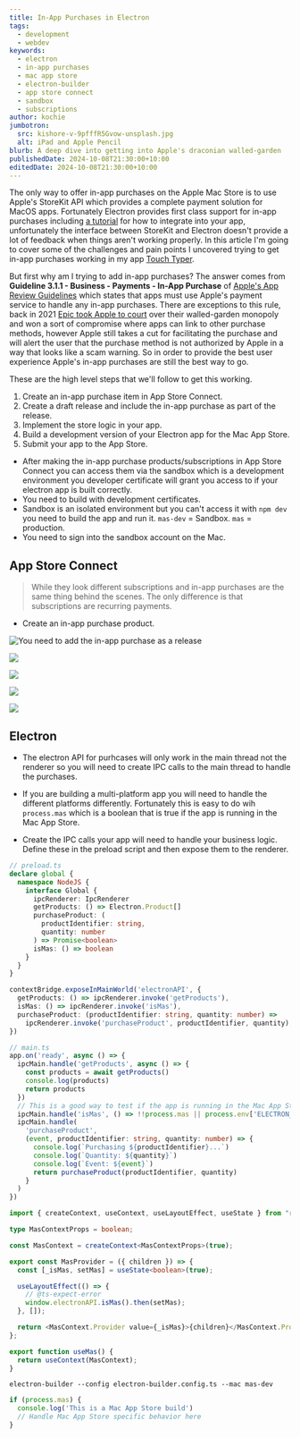 ```yaml
---
title: In-App Purchases in Electron
tags:
  - development
  - webdev
keywords:
  - electron
  - in-app purchases
  - mac app store
  - electron-builder
  - app store connect
  - sandbox
  - subscriptions
author: kochie
jumbotron:
  src: kishore-v-9pfffR5Gvow-unsplash.jpg
  alt: iPad and Apple Pencil
blurb: A deep dive into getting into Apple's draconian walled-garden
publishedDate: 2024-10-08T21:30:00+10:00
editedDate: 2024-10-08T21:30:00+10:00
---
```


The only way to offer in-app purchases on the Apple Mac Store is to use Apple's
StoreKit API which provides a complete payment solution for MacOS apps.
Fortunately Electron provides first class support for in-app purchases including
[a tutorial](https://www.electronjs.org/docs/latest/tutorial/in-app-purchases/)
for how to integrate into your app, unfortunately the interface between StoreKit
and Electron doesn't provide a lot of feedback when things aren't working
properly. In this article I'm going to cover some of the challenges and pain
points I uncovered trying to get in-app purchases working in my app
[Touch Typer](https://touch-typer.kochie.io).

But first why am I trying to add in-app purchases? The answer comes from
**Guideline 3.1.1 - Business - Payments - In-App Purchase** of
[Apple's App Review Guidelines](https://developer.apple.com/app-store/review/guidelines/#in-app-purchase)
which states that apps must use Apple's payment service to handle any in-app
purchases. There are exceptions to this rule, back in 2021
[Epic took Apple to court](https://www.theverge.com/2021/9/12/22667694/epic-v-apple-trial-fortnite-judge-yvonne-gonzalez-rogers-final-ruling-injunction-breakdown)
over their walled-garden monopoly and won a sort of compromise where apps can
link to other purchase methods, however Apple still takes a cut for facilitating
the purchase and will alert the user that the purchase method is not authorized
by Apple in a way that looks like a scam warning. So in order to provide the
best user experience Apple's in-app purchases are still the best way to go.

These are the high level steps that we'll follow to get this working.

1. Create an in-app purchase item in App Store Connect.
2. Create a draft release and include the in-app purchase as part of the
   release.
3. Implement the store logic in your app.
4. Build a development version of your Electron app for the Mac App Store.
5. Submit your app to the App Store.

- After making the in-app purchase products/subscriptions in App Store Connect
  you can access them via the sandbox which is a development environment you
  developer certificate will grant you access to if your electron app is built
  correctly.
- You need to build with development certificates.
- Sandbox is an isolated environment but you can't access it with `npm dev` you
  need to build the app and run it. `mas-dev` = Sandbox. `mas` = production.
- You need to sign into the sandbox account on the Mac.

## App Store Connect

> While they look different subscriptions and in-app purchases are the same
> thing behind the scenes. The only difference is that subscriptions are
> recurring payments.

- Create an in-app purchase product.

![You need to add the in-app purchase as a release](01_app_store_connect.png?width=2000&height=1000)

![](02_link_purchase_to_release.png?width=2000&height=1000)

![](03_added_purchases.png?width=2000&height=1000)

![](04_products_listed.png?width=500)

![](05_sale_confirmation.png?width=300)

## Electron

- The electron API for purhcases will only work in the main thread not the
  renderer so you will need to create IPC calls to the main thread to handle the
  purchases.
- If you are building a multi-platform app you will need to handle the different
  platforms differently. Fortunately this is easy to do wih `process.mas` which
  is a boolean that is true if the app is running in the Mac App Store.

- Create the IPC calls your app will need to handle your business logic. Define
  these in the preload script and then expose them to the renderer.

```typescript {}[LineNumbers]
// preload.ts
declare global {
  namespace NodeJS {
    interface Global {
      ipcRenderer: IpcRenderer
      getProducts: () => Electron.Product[]
      purchaseProduct: (
        productIdentifier: string,
        quantity: number
      ) => Promise<boolean>
      isMas: () => boolean
    }
  }
}

contextBridge.exposeInMainWorld('electronAPI', {
  getProducts: () => ipcRenderer.invoke('getProducts'),
  isMas: () => ipcRenderer.invoke('isMas'),
  purchaseProduct: (productIdentifier: string, quantity: number) =>
    ipcRenderer.invoke('purchaseProduct', productIdentifier, quantity),
})
```

```typescript
// main.ts
app.on('ready', async () => {
  ipcMain.handle('getProducts', async () => {
    const products = await getProducts()
    console.log(products)
    return products
  })
  // This is a good way to test if the app is running in the Mac App Store
  ipcMain.handle('isMas', () => !!process.mas || process.env['ELECTRON_IS_MAS'])
  ipcMain.handle(
    'purchaseProduct',
    (event, productIdentifier: string, quantity: number) => {
      console.log(`Purchasing ${productIdentifier}...`)
      console.log(`Quantity: ${quantity}`)
      console.log(`Event: ${event}`)
      return purchaseProduct(productIdentifier, quantity)
    }
  )
})
```

```typescript
import { createContext, useContext, useLayoutEffect, useState } from "react";

type MasContextProps = boolean;

const MasContext = createContext<MasContextProps>(true);

export const MasProvider = ({ children }) => {
  const [_isMas, setMas] = useState<boolean>(true);

  useLayoutEffect(() => {
    // @ts-expect-error
    window.electronAPI.isMas().then(setMas);
  }, []);

  return <MasContext.Provider value={_isMas}>{children}</MasContext.Provider>;
};

export function useMas() {
  return useContext(MasContext);
}
```

```shell
electron-builder --config electron-builder.config.ts --mac mas-dev
```

```ts
if (process.mas) {
  console.log('This is a Mac App Store build')
  // Handle Mac App Store specific behavior here
}
```
